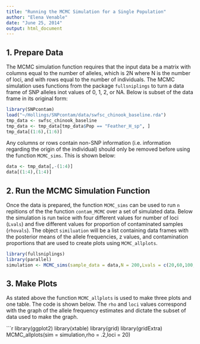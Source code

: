 ```yaml
---
title: "Running the MCMC Simulation for a Single Population"
author: "Elena Venable"
date: "June 25, 2014"
output: html_document
---
```

## 1. Prepare Data
The MCMC simulation function requires that the input data be a matrix with columns equal to the number of alleles, which is 2N where N is the number of loci, and with rows equal to the number of individuals.  The MCMC simulation uses functions from the package `fullsniplings` to turn a data frame of SNP alleles inot values of 0, 1, 2, or NA. Below is subset of the data frame in its original form:
```r
library(SNPcontam)
load("~/Hollings/SNPcontam/data/swfsc_chinook_baseline.rda")
tmp_data <- swfsc_chinook_baseline
tmp_data <- tmp_data[tmp_data$Pop == "Feather_H_sp", ]
tmp_data[(1:6),(1:6)]
```
Any columns or rows contain non-SNP information (i.e. information regarding the origin of the individual) should only be removed before using the function `MCMC_sims`.  This is shown below:

```r
data <- tmp_data[,-(1:4)]
data[(1:4),(1:4)]
```



## 2. Run the MCMC Simulation Function
Once the data is prepared, the function `MCMC_sims` can be used to run `n` repitions of the the function `contam_MCMC` over a set of simulated data.  Below the simulation is run twice with four different values for number of loci (`Lvals`) and five different values for proportion of contaminated samples (`rhovals`).  The object `similuation` will be a list containing data frames with the posterior means of the allele frequencies, z values, and contamination proportions that are used to create plots using `MCMC_allplots`.

```r
library(fullsniplings)
library(parallel)
simulation <- MCMC_sims(sample_data = data,N = 200,Lvals = c(20,60,100,200),rhovals = c(0,.025,0.075,0.2,0.5), n = 2 )
```

## 3. Make Plots
As stated above the function `MCMC_allplots` is used to make three plots and one table.  The code is shown below.  The `rho` and `loci` values correspond with the graph of the allele frequency estimates and dictate the subset of data used to make the graph.

```r
library(ggplot2)
library(xtable) 
library(grid)
library(gridExtra)
MCMC_allplots(sim = simulation,rho = .2,loci = 20)
